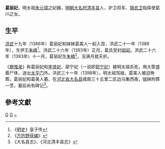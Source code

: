 '''葛丽妃'''，明太祖[[朱元璋|朱元璋]]之妃嬪，[[明朝|明朝]][[大名府|大名府]][[清丰县|清丰县]]人，护卫将军、[[锦衣卫|锦衣卫]]指挥使葛川之女。

==生平==

[[洪武|洪武]]十九年（1386年）葛丽妃和妹妹葛美人一起入宫，洪武二十一年（1388年），生伊王[[朱㰘|朱㰘]]<ref>《[[明史|明史]]》皇子传</ref>。洪武二十六年（1393年）正月，葛氏受封[[丽妃|丽妃]]。洪武二十六年（1393年）十一月，葛丽妃生[[朱楠|朱楠]]<ref>《[[万历野获编|万历野获编]]》</ref>，没满月就夭折。

《[[罪惟录|罪惟录]]》称葛丽妃和[[李贤妃|李贤妃]]、鄗宁妃（一说即[[郭宁妃|郭宁妃]]）被明太祖杀死，用大筐盛着尸体，送出[[太平门|太平门]]外。洪武三十一年（1398年），明太祖驾崩，葛美人被迫殉葬。葛丽妃和葛美人墓，在[[河北省|河北省]][[大名县|大名县]]城南三十五里二区边马集西南，姐妹附葬一茔，墓前尚有碑记<ref>《大名县志》、《河北清丰县志》</ref>。

== 參考文獻 ==
<div class="references-small">
<references />
</div>

{{明太祖皇室|nocat}}
[[Category:明太祖妃|G]]
[[Category:大名人|G]]
[[Category:葛姓|~]]